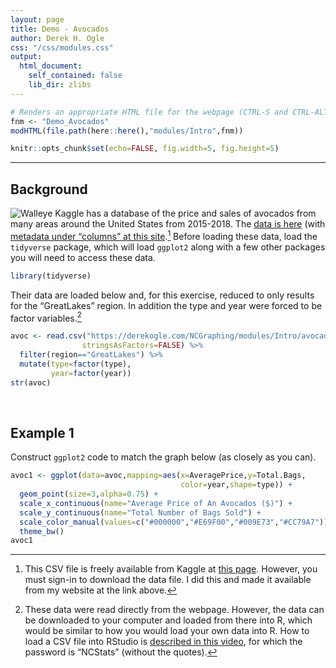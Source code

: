 ```yaml
---
layout: page
title: Demo - Avocados
author: Derek H. Ogle
css: "/css/modules.css"
output:
  html_document:
    self_contained: false
    lib_dir: zlibs
---
```


```r
# Renders an appropriate HTML file for the webpage (CTRL-S and CTRL-ALT-C)
fnm <- "Demo_Avocados"
modHTML(file.path(here::here(),"modules/Intro",fnm))
```
```r
knitr::opts_chunk$set(echo=FALSE, fig.width=5, fig.height=5)
```

----

## Background
<img src="zimgs/Walleye.jpg" alt="Walleye" class="img-right">
Kaggle has a database of the price and sales of avocados from many areas around the United States from 2015-2018. The [data is here](https://derekogle.com/NCGraphing/modules/Intro/avocados.csv) (with [metadata under "columns" at this site](https://www.kaggle.com/neuromusic/avocado-prices).[^getdata] Before loading these data, load the `tidyverse` package, which will load `ggplot2` along with a few other packages you will need to access these data.

```r
library(tidyverse)
```

Their data are loaded below and, for this exercise, reduced to only results for the "GreatLakes" region. In addition the type and year were forced to be factor variables.[^loaddata]

```r
avoc <- read.csv("https://derekogle.com/NCGraphing/modules/Intro/avocados.csv",
                stringsAsFactors=FALSE) %>%
  filter(region=="GreatLakes") %>%
  mutate(type=factor(type),
         year=factor(year))
str(avoc)
```

&nbsp;

## Example 1
Construct `ggplot2` code to match the graph below (as closely as you can).

```r
avoc1 <- ggplot(data=avoc,mapping=aes(x=AveragePrice,y=Total.Bags,
                                      color=year,shape=type)) +
  geom_point(size=3,alpha=0.75) +
  scale_x_continuous(name="Average Price of An Avocados ($)") +
  scale_y_continuous(name="Total Number of Bags Sold") +
  scale_color_manual(values=c("#000000","#E69F00","#009E73","#CC79A7")) +
  theme_bw()
avoc1
```

[^getdata]: This CSV file is freely available from Kaggle at [this page](). However, you must sign-in to download the data file. I did this and made it available from my website at the link above.

[^loaddata]: These data were read directly from the webpage. However, the data can be downloaded to your computer and loaded from there into R, which would be similar to how you would load your own data into R. How to load a CSV file into RStudio is [described in this video](https://vimeo.com/144035138), for which the password is "NCStats" (without the quotes).
